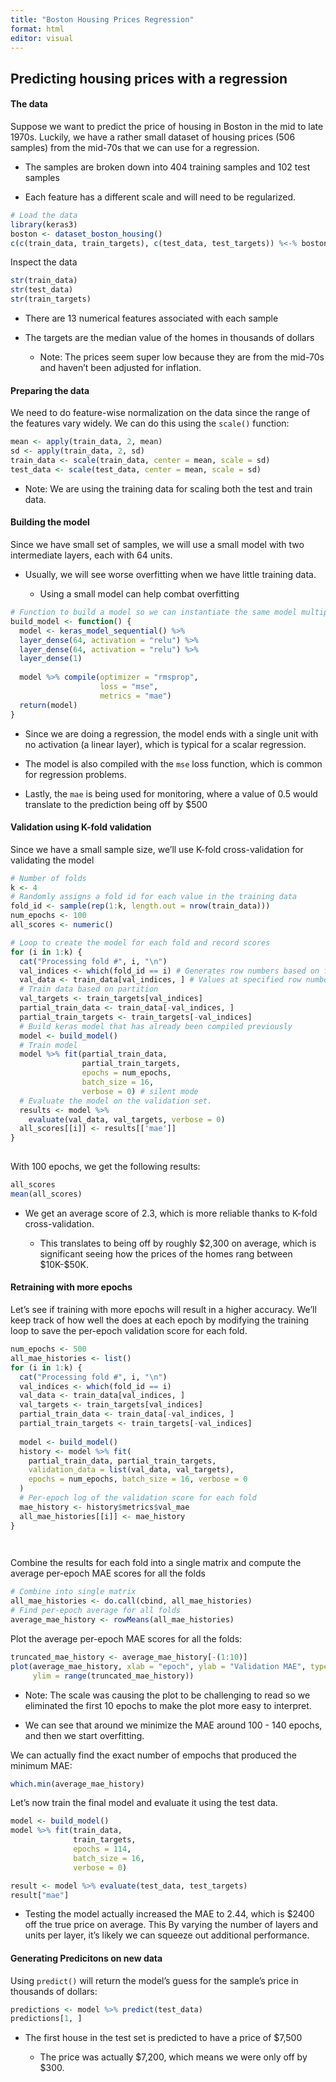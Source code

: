 ```yaml
---
title: "Boston Housing Prices Regression"
format: html
editor: visual
---
```


## Predicting housing prices with a regression

#### The data

Suppose we want to predict the price of housing in Boston in the mid to late 1970s. Luckily, we have a rather small dataset of housing prices (506 samples) from the mid-70s that we can use for a regression.

-   The samples are broken down into 404 training samples and 102 test samples

-   Each feature has a different scale and will need to be regularized.

```r
# Load the data
library(keras3)
boston <- dataset_boston_housing()
c(c(train_data, train_targets), c(test_data, test_targets)) %<-% boston
```

Inspect the data

```r
str(train_data)
str(test_data)
str(train_targets)
```

-   There are 13 numerical features associated with each sample

-   The targets are the median value of the homes in thousands of dollars

    -   Note: The prices seem super low because they are from the mid-70s and haven't been adjusted for inflation.

#### Preparing the data

We need to do feature-wise normalization on the data since the range of the features vary widely. We can do this using the `scale()` function:

```r
mean <- apply(train_data, 2, mean)
sd <- apply(train_data, 2, sd)
train_data <- scale(train_data, center = mean, scale = sd)
test_data <- scale(test_data, center = mean, scale = sd)
```

-   Note: We are using the training data for scaling both the test and train data.

#### Building the model

Since we have small set of samples, we will use a small model with two intermediate layers, each with 64 units.

-   Usually, we will see worse overfitting when we have little training data.

    -   Using a small model can help combat overfitting

```r
# Function to build a model so we can instantiate the same model multiple times
build_model <- function() {
  model <- keras_model_sequential() %>%
  layer_dense(64, activation = "relu") %>%
  layer_dense(64, activation = "relu") %>%
  layer_dense(1)
  
  model %>% compile(optimizer = "rmsprop",
                    loss = "mse",
                    metrics = "mae")
  return(model)
}
```

-   Since we are doing a regression, the model ends with a single unit with no activation (a linear layer), which is typical for a scalar regression.

-   The model is also compiled with the `mse` loss function, which is common for regression problems.

-   Lastly, the `mae` is being used for monitoring, where a value of 0.5 would translate to the prediction being off by \$500

#### Validation using K-fold validation

Since we have a small sample size, we'll use K-fold cross-validation for validating the model

```r
# Number of folds
k <- 4
# Randomly assigns a fold id for each value in the training data
fold_id <- sample(rep(1:k, length.out = nrow(train_data)))
num_epochs <- 100
all_scores <- numeric()

# Loop to create the model for each fold and record scores
for (i in 1:k) {
  cat("Processing fold #", i, "\n")
  val_indices <- which(fold_id == i) # Generates row numbers based on fold number
  val_data <- train_data[val_indices, ] # Values at specified row numbers
  # Train data based on partition
  val_targets <- train_targets[val_indices] 
  partial_train_data <- train_data[-val_indices, ]
  partial_train_targets <- train_targets[-val_indices]
  # Build keras model that has already been compiled previously
  model <- build_model()
  # Train model
  model %>% fit(partial_train_data,
                partial_train_targets,
                epochs = num_epochs,
                batch_size = 16,
                verbose = 0) # silent mode
  # Evaluate the model on the validation set.
  results <- model %>%
    evaluate(val_data, val_targets, verbose = 0)
  all_scores[[i]] <- results[['mae']]
}
  
```

With 100 epochs, we get the following results:

```r
all_scores
mean(all_scores)
```

-   We get an average score of 2.3, which is more reliable thanks to K-fold cross-validation.

    -   This translates to being off by roughly \$2,300 on average, which is significant seeing how the prices of the homes rang between \$10K-\$50K.

#### Retraining with more epochs

Let's see if training with more epochs will result in a higher accuracy. We'll keep track of how well the does at each epoch by modifying the training loop to save the per-epoch validation score for each fold.

```r
num_epochs <- 500
all_mae_histories <- list()
for (i in 1:k) {
  cat("Processing fold #", i, "\n")
  val_indices <- which(fold_id == i)
  val_data <- train_data[val_indices, ]
  val_targets <- train_targets[val_indices]
  partial_train_data <- train_data[-val_indices, ]
  partial_train_targets <- train_targets[-val_indices]
  
  model <- build_model()
  history <- model %>% fit(
    partial_train_data, partial_train_targets,
    validation_data = list(val_data, val_targets),
    epochs = num_epochs, batch_size = 16, verbose = 0
  )
  # Per-epoch log of the validation score for each fold
  mae_history <- history$metrics$val_mae
  all_mae_histories[[i]] <- mae_history
}

  
```

Combine the results for each fold into a single matrix and compute the average per-epoch MAE scores for all the folds

```r
# Combine into single matrix
all_mae_histories <- do.call(cbind, all_mae_histories)
# Find per-epoch average for all folds
average_mae_history <- rowMeans(all_mae_histories)
```

Plot the average per-epoch MAE scores for all the folds:

```r
truncated_mae_history <- average_mae_history[-(1:10)]
plot(average_mae_history, xlab = "epoch", ylab = "Validation MAE", type = 'l',
     ylim = range(truncated_mae_history))
```

-   Note: The scale was causing the plot to be challenging to read so we eliminated the first 10 epochs to make the plot more easy to interpret.

-   We can see that around we minimize the MAE around 100 - 140 epochs, and then we start overfitting.

We can actually find the exact number of empochs that produced the minimum MAE:

```r
which.min(average_mae_history)
```

Let's now train the final model and evaluate it using the test data.

```r
model <- build_model()
model %>% fit(train_data,
              train_targets,
              epochs = 114, 
              batch_size = 16,
              verbose = 0)

result <- model %>% evaluate(test_data, test_targets)
result["mae"]
```

-   Testing the model actually increased the MAE to 2.44, which is \$2400 off the true price on average. This By varying the number of layers and units per layer, it's likely we can squeeze out additional performance.

#### Generating Predicitons on new data

Using `predict()` will return the model's guess for the sample's price in thousands of dollars:

```r
predictions <- model %>% predict(test_data)
predictions[1, ]
```

-   The first house in the test set is predicted to have a price of \$7,500

    -   The price was actually \$7,200, which means we were only off by \$300.
